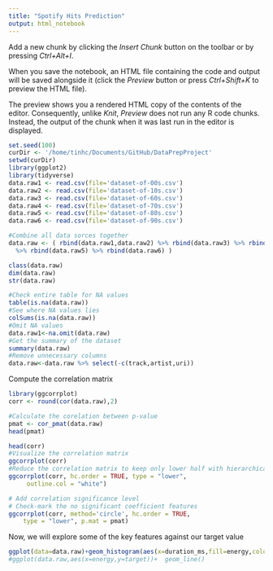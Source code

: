 ```yaml
---
title: "Spotify Hits Prediction"
output: html_notebook
---
```


Add a new chunk by clicking the *Insert Chunk* button on the toolbar or by pressing *Ctrl+Alt+I*.

When you save the notebook, an HTML file containing the code and output will be saved alongside it (click the *Preview* button or press *Ctrl+Shift+K* to preview the HTML file).

The preview shows you a rendered HTML copy of the contents of the editor. Consequently, unlike *Knit*, *Preview* does not run any R code chunks. Instead, the output of the chunk when it was last run in the editor is displayed.


```r
set.seed(100)
curDir <- '/home/tinhc/Documents/GitHub/DataPrepProject'
setwd(curDir)
library(ggplot2)
library(tidyverse)
data.raw1 <- read.csv(file='dataset-of-00s.csv')
data.raw2 <- read.csv(file='dataset-of-10s.csv')
data.raw3 <- read.csv(file='dataset-of-60s.csv')
data.raw4 <- read.csv(file='dataset-of-70s.csv')
data.raw5 <- read.csv(file='dataset-of-80s.csv')
data.raw6 <- read.csv(file='dataset-of-90s.csv')

#Combine all data sorces together
data.raw <- ( rbind(data.raw1,data.raw2) %>% rbind(data.raw3) %>% rbind(data.raw4)
  %>% rbind(data.raw5) %>% rbind(data.raw6) )
```

```r
class(data.raw)
dim(data.raw)
str(data.raw)

#Check entire table for NA values
table(is.na(data.raw))
#See where NA values lies
colSums(is.na(data.raw))
#Omit NA values
data.raw1<-na.omit(data.raw)
#Get the summary of the dataset
summary(data.raw)
#Remove unnecessary columns
data.raw<-data.raw %>% select(-c(track,artist,uri))
```
Compute the correlation matrix

```r
library(ggcorrplot)
corr <- round(cor(data.raw),2)

#Calculate the corelation between p-value
pmat <- cor_pmat(data.raw)
head(pmat)

head(corr)
#Visualize the correlation matrix
ggcorrplot(corr)
#Reduce the correlation matrix to keep only lower half with hierarchical order
ggcorrplot(corr, hc.order = TRUE, type = "lower",
     outline.col = "white")
```
```r
# Add correlation significance level
# Check-mark the no significant coefficient features
ggcorrplot(corr, method='circle', hc.order = TRUE,
    type = "lower", p.mat = pmat)
```
Now, we will explore some of the key features against our target value
```r
ggplot(data=data.raw)+geom_histogram(aes(x=duration_ms,fill=energy,color = 'red'), binwidth  = 1000)
#ggplot(data.raw,aes(x=energy,y=target))+  geom_line()
```
